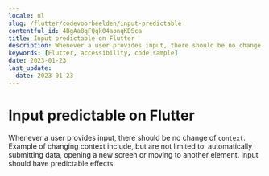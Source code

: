 ```yaml
---
locale: nl
slug: /flutter/codevoorbeelden/input-predictable
contentful_id: 4BgAa8qFQqk04aonqKDSca
title: Input predictable on Flutter
description: Whenever a user provides input, there should be no change of context.
keywords: [Flutter, accessibility, code sample]
date: 2023-01-23
last_update:
  date: 2023-01-23
---
```


# Input predictable on Flutter

Whenever a user provides input, there should be no change of `context`. Example of changing context include, but are not limited to: automatically submitting data, opening a new screen or moving to another element. Input should have predictable effects.

<CodeSample id="input-predictable" framework="flutter" locale="nl"/>
